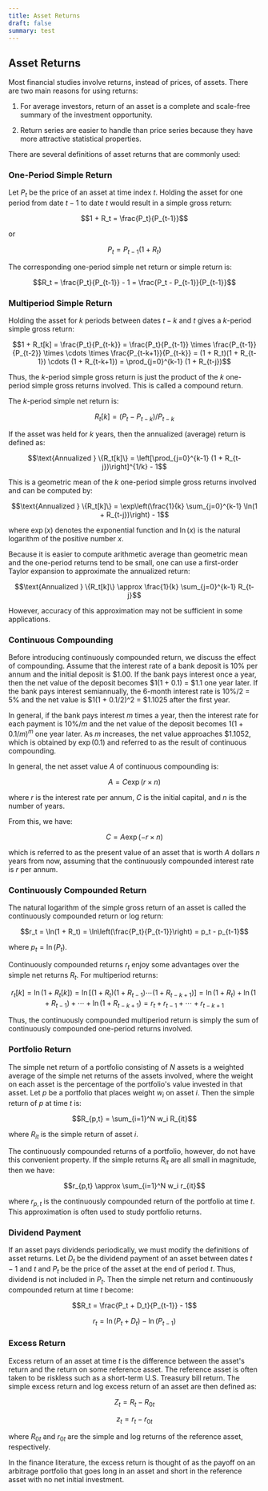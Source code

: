 ```yaml
---
title: Asset Returns
draft: false
summary: test
---
```



<TOCInline toc={props.toc} asDisclosure />

## Asset Returns

Most financial studies involve returns, instead of prices, of assets. There are two main reasons for using returns:

1. For average investors, return of an asset is a complete and scale-free summary of the investment opportunity.

2. Return series are easier to handle than price series because they have more attractive statistical properties.

There are several definitions of asset returns that are commonly used:

### One-Period Simple Return

Let $P_t$ be the price of an asset at time index $t$. Holding the asset for one period from date $t-1$ to date $t$ would result in a simple gross return:

$$1 + R_t = \frac{P_t}{P_{t-1}}$$

or

$$P_t = P_{t-1}(1 + R_t)$$

The corresponding one-period simple net return or simple return is:

$$R_t = \frac{P_t}{P_{t-1}} - 1 = \frac{P_t - P_{t-1}}{P_{t-1}}$$

### Multiperiod Simple Return

Holding the asset for $k$ periods between dates $t-k$ and $t$ gives a $k$-period simple gross return:

$$1 + R_t[k] = \frac{P_t}{P_{t-k}} = \frac{P_t}{P_{t-1}} \times \frac{P_{t-1}}{P_{t-2}} \times \cdots \times \frac{P_{t-k+1}}{P_{t-k}} = (1 + R_t)(1 + R_{t-1}) \cdots (1 + R_{t-k+1}) = \prod_{j=0}^{k-1} (1 + R_{t-j})$$

Thus, the $k$-period simple gross return is just the product of the $k$ one-period simple gross returns involved. This is called a compound return.

The $k$-period simple net return is:

$$R_t[k] = (P_t - P_{t-k})/P_{t-k}$$

If the asset was held for $k$ years, then the annualized (average) return is defined as:

$$\text{Annualized } \{R_t[k]\} = \left[\prod_{j=0}^{k-1} (1 + R_{t-j})\right]^{1/k} - 1$$

This is a geometric mean of the $k$ one-period simple gross returns involved and can be computed by:

$$\text{Annualized } \{R_t[k]\} = \exp\left(\frac{1}{k} \sum_{j=0}^{k-1} \ln(1 + R_{t-j})\right) - 1$$

where $\exp(x)$ denotes the exponential function and $\ln(x)$ is the natural logarithm of the positive number $x$.

Because it is easier to compute arithmetic average than geometric mean and the one-period returns tend to be small, one can use a first-order Taylor expansion to approximate the annualized return:

$$\text{Annualized } \{R_t[k]\} \approx \frac{1}{k} \sum_{j=0}^{k-1} R_{t-j}$$

However, accuracy of this approximation may not be sufficient in some applications.

### Continuous Compounding

Before introducing continuously compounded return, we discuss the effect of compounding. Assume that the interest rate of a bank deposit is 10% per annum and the initial deposit is $1.00. If the bank pays interest once a year, then the net value of the deposit becomes $1(1 + 0.1) = $1.1 one year later. If the bank pays interest semiannually, the 6-month interest rate is 10%/2 = 5% and the net value is $1(1 + 0.1/2)^2 = $1.1025 after the first year.

In general, if the bank pays interest $m$ times a year, then the interest rate for each payment is 10%/$m$ and the net value of the deposit becomes $1(1 + 0.1/m)^m$ one year later. As $m$ increases, the net value approaches $1.1052, which is obtained by $\exp(0.1)$ and referred to as the result of continuous compounding.

In general, the net asset value $A$ of continuous compounding is:

$$A = C \exp(r \times n)$$

where $r$ is the interest rate per annum, $C$ is the initial capital, and $n$ is the number of years.

From this, we have:

$$C = A \exp(-r \times n)$$

which is referred to as the present value of an asset that is worth $A$ dollars $n$ years from now, assuming that the continuously compounded interest rate is $r$ per annum.

### Continuously Compounded Return

The natural logarithm of the simple gross return of an asset is called the continuously compounded return or log return:

$$r_t = \ln(1 + R_t) = \ln\left(\frac{P_t}{P_{t-1}}\right) = p_t - p_{t-1}$$

where $p_t = \ln(P_t)$.

Continuously compounded returns $r_t$ enjoy some advantages over the simple net returns $R_t$. For multiperiod returns:

$$r_t[k] = \ln(1 + R_t[k]) = \ln[(1 + R_t)(1 + R_{t-1}) \cdots (1 + R_{t-k+1})] = \ln(1 + R_t) + \ln(1 + R_{t-1}) + \cdots + \ln(1 + R_{t-k+1}) = r_t + r_{t-1} + \cdots + r_{t-k+1}$$

Thus, the continuously compounded multiperiod return is simply the sum of continuously compounded one-period returns involved.

### Portfolio Return

The simple net return of a portfolio consisting of $N$ assets is a weighted average of the simple net returns of the assets involved, where the weight on each asset is the percentage of the portfolio's value invested in that asset. Let $p$ be a portfolio that places weight $w_i$ on asset $i$. Then the simple return of $p$ at time $t$ is:

$$R_{p,t} = \sum_{i=1}^N w_i R_{it}$$

where $R_{it}$ is the simple return of asset $i$.

The continuously compounded returns of a portfolio, however, do not have this convenient property. If the simple returns $R_{it}$ are all small in magnitude, then we have:

$$r_{p,t} \approx \sum_{i=1}^N w_i r_{it}$$

where $r_{p,t}$ is the continuously compounded return of the portfolio at time $t$. This approximation is often used to study portfolio returns.

### Dividend Payment

If an asset pays dividends periodically, we must modify the definitions of asset returns. Let $D_t$ be the dividend payment of an asset between dates $t-1$ and $t$ and $P_t$ be the price of the asset at the end of period $t$. Thus, dividend is not included in $P_t$. Then the simple net return and continuously compounded return at time $t$ become:

$$R_t = \frac{P_t + D_t}{P_{t-1}} - 1$$

$$r_t = \ln(P_t + D_t) - \ln(P_{t-1})$$

### Excess Return

Excess return of an asset at time $t$ is the difference between the asset's return and the return on some reference asset. The reference asset is often taken to be riskless such as a short-term U.S. Treasury bill return. The simple excess return and log excess return of an asset are then defined as:

$$Z_t = R_t - R_{0t}$$

$$z_t = r_t - r_{0t}$$

where $R_{0t}$ and $r_{0t}$ are the simple and log returns of the reference asset, respectively.

In the finance literature, the excess return is thought of as the payoff on an arbitrage portfolio that goes long in an asset and short in the reference asset with no net initial investment.
